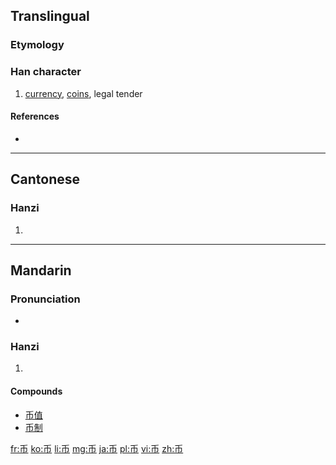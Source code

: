{{also|幣}}
==Translingual==

===Etymology===
{{Han simp|幣|f=敝|t=丿}}

===Han character===
{{Han char|rn=50|rad=巾|as=01|sn=4|four=|canj=竹中月 (HLB)}}

# [[currency]], [[coin]]s, legal tender

====References====
* {{Han ref|kx=0328.021|dkj=08774|dj=0632.120|hdz=10728.030|uh=5E01|ud=24065}}

----

==Cantonese==

===Hanzi===
{{yue-hanzi|jyut=[[bai6]]|y=bai6|tra=幣}}

# {{defn|lang=yue|sort=巾01}}

----

==Mandarin==

===Pronunciation===
* {{audio|Zh-bì.ogg|Audio}}

===Hanzi===
{{cmn-hanzi|tra=幣|pin=[[bì]] ([[bi4]])|wg=pi<sup>4</sup>}}

# {{defn|lang=cmn|sort=巾01}}

====Compounds====
* [[币值]]
* [[币制]]

[[fr:币]]
[[ko:币]]
[[li:币]]
[[mg:币]]
[[ja:币]]
[[pl:币]]
[[vi:币]]
[[zh:币]]
